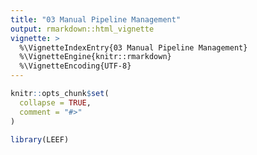 ```yaml
---
title: "03 Manual Pipeline Management"
output: rmarkdown::html_vignette
vignette: >
  %\VignetteIndexEntry{03 Manual Pipeline Management}
  %\VignetteEngine{knitr::rmarkdown}
  %\VignetteEncoding{UTF-8}
---
```


```r
knitr::opts_chunk$set(
  collapse = TRUE,
  comment = "#>"
)
```

```r
library(LEEF)
```

# 
